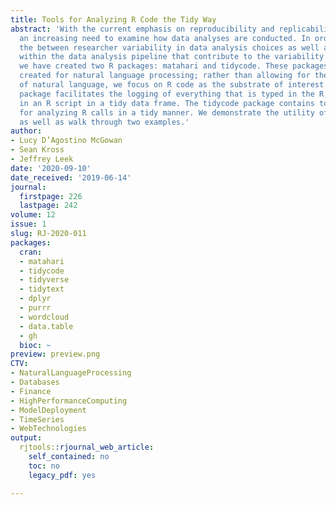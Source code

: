 ```yaml
---
title: Tools for Analyzing R Code the Tidy Way
abstract: 'With the current emphasis on reproducibility and replicability, there is
  an increasing need to examine how data analyses are conducted. In order to analyze
  the between researcher variability in data analysis choices as well as the aspects
  within the data analysis pipeline that contribute to the variability in results,
  we have created two R packages: matahari and tidycode. These packages build on methods
  created for natural language processing; rather than allowing for the processing
  of natural language, we focus on R code as the substrate of interest. The matahari
  package facilitates the logging of everything that is typed in the R console or
  in an R script in a tidy data frame. The tidycode package contains tools to allow
  for analyzing R calls in a tidy manner. We demonstrate the utility of these packages
  as well as walk through two examples.'
author:
- Lucy D’Agostino McGowan
- Sean Kross
- Jeffrey Leek
date: '2020-09-10'
date_received: '2019-06-14'
journal:
  firstpage: 226
  lastpage: 242
volume: 12
issue: 1
slug: RJ-2020-011
packages:
  cran:
  - matahari
  - tidycode
  - tidyverse
  - tidytext
  - dplyr
  - purrr
  - wordcloud
  - data.table
  - gh
  bioc: ~
preview: preview.png
CTV:
- NaturalLanguageProcessing
- Databases
- Finance
- HighPerformanceComputing
- ModelDeployment
- TimeSeries
- WebTechnologies
output:
  rjtools::rjournal_web_article:
    self_contained: no
    toc: no
    legacy_pdf: yes

---
```

